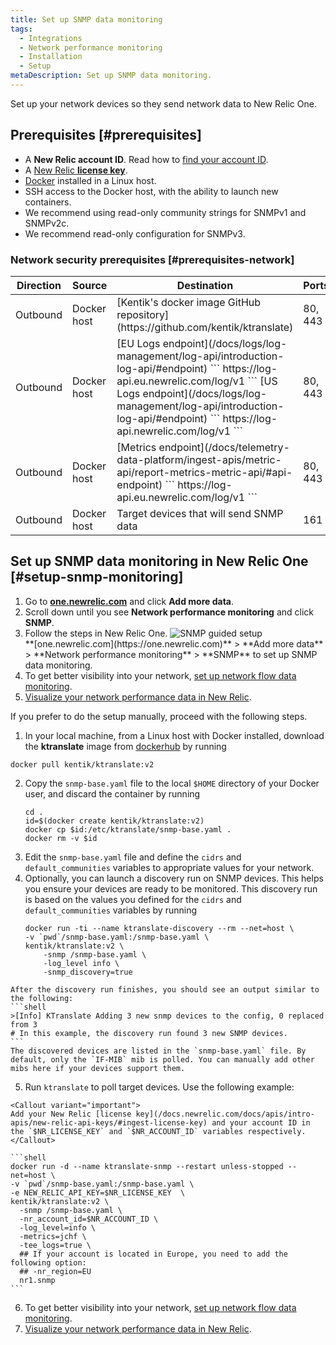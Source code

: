 ```yaml
---
title: Set up SNMP data monitoring
tags:
  - Integrations
  - Network performance monitoring
  - Installation
  - Setup
metaDescription: Set up SNMP data monitoring.
---
```


Set up your network devices so they send network data to New Relic One.

## Prerequisites [#prerequisites]

- A **New Relic account ID**. Read how to [find your account ID](/docs/accounts/accounts-billing/account-setup/account-id/).
- A [New Relic **license key**](/docs/apis/intro-apis/new-relic-api-keys/#ingest-license-key). 
- [Docker](https://docs.docker.com/engine/install/) installed in a Linux host.
- SSH access to the Docker host, with the ability to launch new containers.
- We recommend using read-only community strings for SNMPv1 and SNMPv2c.
- We recommend read-only configuration for SNMPv3.

### Network security prerequisites [#prerequisites-network]

<table>
  <thead>
    <tr>
      <th style={{ width: "100px" }}>
        Direction
      </th>
      <th>
        Source
      </th>
      <th>
        Destination
      </th>
      <th>
        Ports
      </th>
      <th>
        Protocol
      </th>
    </tr>
  </thead>
    <tbody>
    <tr>
      <td>
        Outbound
      </td>
      <td>
        Docker host
      </td>
      <td>
        [Kentik's docker image GitHub repository](https://github.com/kentik/ktranslate)
      </td>
      <td>
        80, 443
      </td>
      <td>
        UDP, TCP
      </td>
    </tr>
    <tr>
      <td>
        Outbound
      </td>
      <td>
        Docker host
      </td>
      <td>
        [EU Logs endpoint](/docs/logs/log-management/log-api/introduction-log-api/#endpoint)
        ```
        https://log-api.eu.newrelic.com/log/v1
        ```
        [US Logs endpoint](/docs/logs/log-management/log-api/introduction-log-api/#endpoint)
        ```
        https://log-api.newrelic.com/log/v1
        ```
      </td>
      <td>
        80, 443
      </td>
      <td>
        UDP, TCP
      </td>
    </tr>
    <tr>
      <td>
        Outbound
      </td>
      <td>
        Docker host
      </td>
      <td>
        [Metrics endpoint](/docs/telemetry-data-platform/ingest-apis/metric-api/report-metrics-metric-api/#api-endpoint)
        ```
        https://log-api.eu.newrelic.com/log/v1
        ```
      </td>
      <td>
        80, 443
      </td>
      <td>
        UDP, TCP
      </td>
    </tr>
    <tr>
      <td>
        Outbound
      </td>
      <td>
        Docker host
      </td>
      <td>
        Target devices that will send SNMP data
      </td>
      <td>
        161
      </td>
      <td>
        TCP
      </td>
    </tr>
    </tbody>
</table>

## Set up SNMP data monitoring in New Relic One [#setup-snmp-monitoring]

1. Go to **[one.newrelic.com](https://one.newrelic.com)** and click **Add more data**.
2. Scroll down until you see **Network performance monitoring** and click **SNMP**.
3. Follow the steps in New Relic One.
  ![SNMP guided setup](./img/snmp-guided-install.png "SNMP guided setup")
    <figcaption>
    **[one.newrelic.com](https://one.newrelic.com)** > **Add more data** > **Network performance monitoring** > **SNMP** to set up SNMP data monitoring.
    </figcaption>
4. To get better visibility into your network, [set up network flow data monitoring](/docs/network-performance-monitoring/setup-performance-monitoring/network-flow-monitoring).
5. [Visualize your network performance data in New Relic](/docs/network-performance-monitoring/monitoring-network-data/visualize-network-data).

<CollapserGroup>
  <Collapser
    id="manual-setup"
    title="Manual setup"
  >
  If you prefer to do the setup manually, proceed with the following steps.

  1. In your local machine, from a Linux host with Docker installed, download the **ktranslate** image from [dockerhub](https://hub.docker.com/) by running 
  ```shell
  docker pull kentik/ktranslate:v2
  ```
  2. Copy the `snmp-base.yaml` file to the local `$HOME` directory of your Docker user, and discard the container by running
      ```shell
      cd .
      id=$(docker create kentik/ktranslate:v2)
      docker cp $id:/etc/ktranslate/snmp-base.yaml .
      docker rm -v $id
      ```
  3. Edit the `snmp-base.yaml` file and define the `cidrs` and `default_communities` variables to appropriate values for your network.
  4. Optionally, you can launch a discovery run on SNMP devices. This helps you ensure your devices are ready to be monitored. This discovery run is based on the values you defined for the `cidrs` and `default_communities` variables by running
      ```shell
      docker run -ti --name ktranslate-discovery --rm --net=host \
      -v `pwd`/snmp-base.yaml:/snmp-base.yaml \
      kentik/ktranslate:v2 \
          -snmp /snmp-base.yaml \
          -log_level info \
          -snmp_discovery=true
      ```
    After the discovery run finishes, you should see an output similar to the following:
    ```shell
    >[Info] KTranslate Adding 3 new snmp devices to the config, 0 replaced from 3
    # In this example, the discovery run found 3 new SNMP devices.
    ```
    The discovered devices are listed in the `snmp-base.yaml` file. By default, only the `IF-MIB` mib is polled. You can manually add other mibs here if your devices support them. 
  5. Run `ktranslate` to poll target devices. Use the following example:

    <Callout variant="important">
    Add your New Relic [license key](/docs.newrelic.com/docs/apis/intro-apis/new-relic-api-keys/#ingest-license-key) and your account ID in the `$NR_LICENSE_KEY` and `$NR_ACCOUNT_ID` variables respectively.
    </Callout>

    ```shell
    docker run -d --name ktranslate-snmp --restart unless-stopped --net=host \
    -v `pwd`/snmp-base.yaml:/snmp-base.yaml \
    -e NEW_RELIC_API_KEY=$NR_LICENSE_KEY  \
    kentik/ktranslate:v2 \
      -snmp /snmp-base.yaml \
      -nr_account_id=$NR_ACCOUNT_ID \
      -log_level=info \
      -metrics=jchf \
      -tee_logs=true \
      ## If your account is located in Europe, you need to add the following option:
      ## -nr_region=EU
      nr1.snmp 
    ```
  6. To get better visibility into your network, [set up network flow data monitoring](/docs/network-performance-monitoring/setup-performance-monitoring/network-flow-monitoring).
  7. [Visualize your network performance data in New Relic](/docs/network-performance-monitoring/monitoring-network-data/visualize-network-data).
  </Collapser>
</CollapserGroup>
